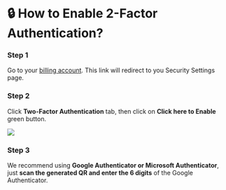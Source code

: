 # 🔒 How to Enable 2-Factor Authentication?


<Steps>

### Step 1
Go to your [billing account](https://billing.vexyhost.com/user/security). This link will redirect to you Security Settings page.

### Step 2
Click **Two-Factor Authentication** tab, then click on **Click here to Enable** green button.

![](https://i.imgur.com/yG3RR1E.png)

### Step 3
We recommend using **Google Authenticator or Microsoft Authenticator**, just **scan the generated QR and enter the 6 digits** of the Google Authenticator.

</Steps>
